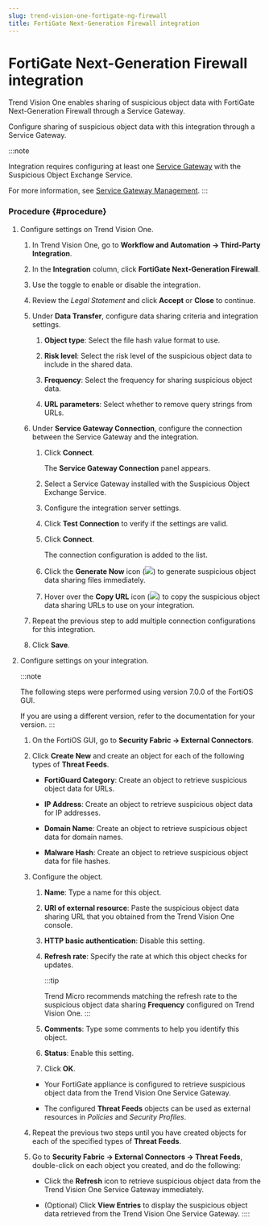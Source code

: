 ```yaml
---
slug: trend-vision-one-fortigate-ng-firewall
title: FortiGate Next-Generation Firewall integration
---
```

# FortiGate Next-Generation Firewall integration

Trend Vision One enables sharing of suspicious object data with FortiGate Next-Generation Firewall through a Service Gateway.

Configure sharing of suspicious object data with this integration through a Service Gateway.

:::note

Integration requires configuring at least one [Service Gateway](deployment-guides.mdx) with the Suspicious Object Exchange Service.

For more information, see [Service Gateway Management](service-gateway-management.mdx).
:::

### Procedure {#procedure}

1.  Configure settings on Trend Vision One.

    1.  In Trend Vision One, go to **Workflow and Automation → Third-Party Integration**.

    2.  In the **Integration** column, click **FortiGate Next-Generation Firewall**.

    3.  Use the toggle to enable or disable the integration.

    4.  Review the *Legal Statement* and click **Accept** or **Close** to continue.

    5.  Under **Data Transfer**, configure data sharing criteria and integration settings.

        1.  **Object type**: Select the file hash value format to use.

        2.  **Risk level**: Select the risk level of the suspicious object data to include in the shared data.

        3.  **Frequency**: Select the frequency for sharing suspicious object data.

        4.  **URL parameters**: Select whether to remove query strings from URLs.

    6.  Under **Service Gateway Connection**, configure the connection between the Service Gateway and the integration.

        1.  Click **Connect**.

            The **Service Gateway Connection** panel appears.

        2.  Select a Service Gateway installed with the Suspicious Object Exchange Service.

        3.  Configure the integration server settings.

        4.  Click **Test Connection** to verify if the settings are valid.

        5.  Click **Connect**.

            The connection configuration is added to the list.

        6.  Click the **Generate Now** icon (![](/images/GenerateNowIcon=GUID-60CE3573-F37D-4CD3-9E0A-74C7DCBF3525.webp)) to generate suspicious object data sharing files immediately.

        7.  Hover over the **Copy URL** icon (![](/images/ServiceGatewayCopyIcon=GUID-EE08C798-0F99-467B-996A-93D14044BF0E.webp)) to copy the suspicious object data sharing URLs to use on your integration.

    7.  Repeat the previous step to add multiple connection configurations for this integration.

    8.  Click **Save**.

2.  Configure settings on your integration.

    :::note

    The following steps were performed using version 7.0.0 of the FortiOS GUI.

    If you are using a different version, refer to the documentation for your version.
    :::

    1.  On the FortiOS GUI, go to **Security Fabric → External Connectors**.

    2.  Click **Create New** and create an object for each of the following types of **Threat Feeds**.

        - **FortiGuard Category**: Create an object to retrieve suspicious object data for URLs.

        - **IP Address**: Create an object to retrieve suspicious object data for IP addresses.

        - **Domain Name**: Create an object to retrieve suspicious object data for domain names.

        - **Malware Hash**: Create an object to retrieve suspicious object data for file hashes.

    3.  Configure the object.

        1.  **Name**: Type a name for this object.

        2.  **URI of external resource**: Paste the suspicious object data sharing URL that you obtained from the Trend Vision One console.

        3.  **HTTP basic authentication**: Disable this setting.

        4.  **Refresh rate**: Specify the rate at which this object checks for updates.

            :::tip

            Trend Micro recommends matching the refresh rate to the suspicious object data sharing **Frequency** configured on Trend Vision One.
            :::

        5.  **Comments**: Type some comments to help you identify this object.

        6.  **Status**: Enable this setting.

        7.  Click **OK**.

        - Your FortiGate appliance is configured to retrieve suspicious object data from the Trend Vision One Service Gateway.

        - The configured **Threat Feeds** objects can be used as external resources in *Policies* and *Security Profiles*.

    4.  Repeat the previous two steps until you have created objects for each of the specified types of **Threat Feeds**.

    5.  Go to **Security Fabric → External Connectors → Threat Feeds**, double-click on each object you created, and do the following:

        - Click the **Refresh** icon to retrieve suspicious object data from the Trend Vision One Service Gateway immediately.

        - (Optional) Click **View Entries** to display the suspicious object data retrieved from the Trend Vision One Service Gateway.
::::
